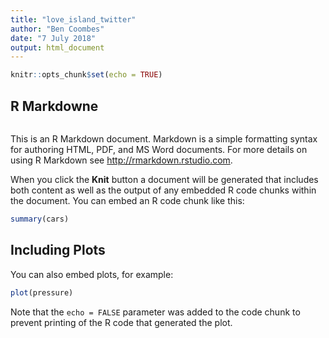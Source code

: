 ```yaml
---
title: "love_island_twitter"
author: "Ben Coombes"
date: "7 July 2018"
output: html_document
---
```


```r
knitr::opts_chunk$set(echo = TRUE)
```

## R Markdowne

```r
```


This is an R Markdown document. Markdown is a simple formatting syntax for authoring HTML, PDF, and MS Word documents. For more details on using R Markdown see <http://rmarkdown.rstudio.com>.

When you click the **Knit** button a document will be generated that includes both content as well as the output of any embedded R code chunks within the document. You can embed an R code chunk like this:

```r
summary(cars)
```

## Including Plots

You can also embed plots, for example:

```r
plot(pressure)
```

Note that the `echo = FALSE` parameter was added to the code chunk to prevent printing of the R code that generated the plot.
